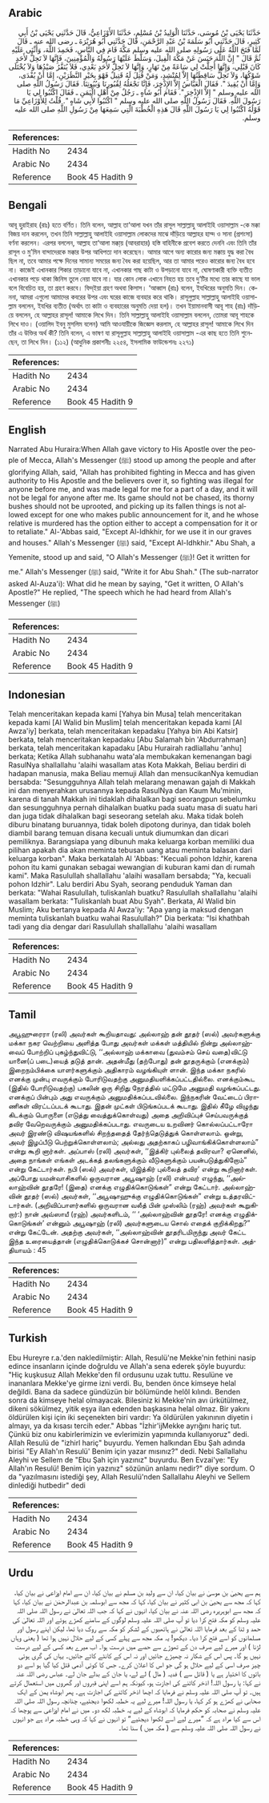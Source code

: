 ## Arabic


<div dir="rtl" lang="ar" style={{fontSize:'larger',backgroundColor:'#f8f9fa',padding:20}}>
حَدَّثَنَا يَحْيَى بْنُ مُوسَى، حَدَّثَنَا الْوَلِيدُ بْنُ مُسْلِمٍ، حَدَّثَنَا الأَوْزَاعِيُّ، قَالَ حَدَّثَنِي يَحْيَى بْنُ أَبِي كَثِيرٍ، قَالَ حَدَّثَنِي أَبُو سَلَمَةَ بْنُ عَبْدِ الرَّحْمَنِ، قَالَ حَدَّثَنِي أَبُو هُرَيْرَةَ ـ رضى الله عنه ـ قَالَ لَمَّا فَتَحَ اللَّهُ عَلَى رَسُولِهِ صلى الله عليه وسلم مَكَّةَ قَامَ فِي النَّاسِ، فَحَمِدَ اللَّهَ، وَأَثْنَى عَلَيْهِ ثُمَّ قَالَ ‏"‏ إِنَّ اللَّهَ حَبَسَ عَنْ مَكَّةَ الْفِيلَ، وَسَلَّطَ عَلَيْهَا رَسُولَهُ وَالْمُؤْمِنِينَ، فَإِنَّهَا لاَ تَحِلُّ لأَحَدٍ كَانَ قَبْلِي، وَإِنَّهَا أُحِلَّتْ لِي سَاعَةً مِنْ نَهَارٍ، وَإِنَّهَا لاَ تَحِلُّ لأَحَدٍ بَعْدِي، فَلاَ يُنَفَّرُ صَيْدُهَا وَلاَ يُخْتَلَى شَوْكُهَا، وَلاَ تَحِلُّ سَاقِطَتُهَا إِلاَّ لِمُنْشِدٍ، وَمَنْ قُتِلَ لَهُ قَتِيلٌ فَهْوَ بِخَيْرِ النَّظَرَيْنِ، إِمَّا أَنْ يُفْدَى، وَإِمَّا أَنْ يُقِيدَ ‏"‏‏.‏ فَقَالَ الْعَبَّاسُ إِلاَّ الإِذْخِرَ، فَإِنَّا نَجْعَلُهُ لِقُبُورِنَا وَبُيُوتِنَا‏.‏ فَقَالَ رَسُولُ اللَّهِ صلى الله عليه وسلم ‏"‏ إِلاَّ الإِذْخِرَ ‏"‏‏.‏ فَقَامَ أَبُو شَاهٍ ـ رَجُلٌ مِنْ أَهْلِ الْيَمَنِ ـ فَقَالَ اكْتُبُوا لِي يَا رَسُولَ اللَّهِ‏.‏ فَقَالَ رَسُولُ اللَّهِ صلى الله عليه وسلم ‏"‏ اكْتُبُوا لأَبِي شَاهٍ ‏"‏‏.‏ قُلْتُ لِلأَوْزَاعِيِّ مَا قَوْلُهُ اكْتُبُوا لِي يَا رَسُولَ اللَّهِ قَالَ هَذِهِ الْخُطْبَةَ الَّتِي سَمِعَهَا مِنْ رَسُولِ اللَّهِ صلى الله عليه وسلم‏.‏
</div>
<div style={{backgroundColor:'#f8f9fa',padding:20, marginBottom: 10}}><table> <thead> <tr> <th>References:</th> <th></th> </tr> </thead> <tbody><tr><td>Hadith No</td><td>2434</td></tr><tr><td>Arabic No</td><td>2434</td></tr><tr><td>Reference</td><td>Book 45 Hadith 9</td></tr></tbody></table></div>

## Bengali


<div dir="ltr" lang="bn" style={{fontSize:'larger',backgroundColor:'#f8f9fa',padding:20}}>
আবূ হুরাইরাহ (রাঃ) হতে বর্ণিত। তিনি বলেন, আল্লাহ তা‘আলা যখন তাঁর রাসূল সাল্লাল্লাহু আলাইহি ওয়াসাল্লাম -কে মক্কা বিজয় দান করলেন, তখন তিনি সাল্লাল্লাহু আলাইহি ওয়াসাল্লাম লোকদের মাঝে দাঁড়িয়ে আল্লাহর হাম্দ ও সানা (প্রশংসা) বর্ণনা করলেন। এরপর বললেন, আল্লাহ তা‘আলা মক্কা্য় (আবরাহার) হস্তি বাহিনীকে প্রবেশ করতে দেননি এবং তিনি তাঁর রাসূল ও মু’মিন বান্দাদেরকে মক্কার উপর আধিপত্য দান করেছেন। আমার আগে অন্য কারোর জন্য মক্কায় যুদ্ধ করা বৈধ ছিল না, তবে আমার পক্ষে দিনের সামান্য সময়ের জন্য বৈধ করা হয়েছিল, আর তা আমার পরেও কারোর জন্য বৈধ হবে না। কাজেই এখানকার শিকার তাড়ানো যাবে না, এখানকার গাছ কাটা ও উপড়ানো যাবে না, ঘোষণাকারী ব্যক্তি ব্যতীত এখানকার পড়ে থাকা জিনিস তুলে নেয়া যাবে না। যার কোন লোক এখানে নিহত হয় তবে দু’টির মধ্যে তার কাছে যা ভাল বলে বিবেচিত হয়, তা গ্রহণ করবে। ফিদ্ইয়া গ্রহণ অথবা কিসাস। ‘আব্বাস (রাঃ) বলেন, ইযখিরের অনুমতি দিন। কেননা, আমরা এগুলো আমাদের কবরের উপর এবং ঘরের কাজে ব্যবহার করে থাকি। রাসূলুল্লাহ সাল্লাল্লাহু আলাইহি ওয়াসাল্লাম বললেন, ইযখির ব্যতীত (অর্থাৎ তা কাটা ও ব্যবহারের অনুমতি দেয়া হল)। তখন ইয়ামানবাসী আবূ শাহ (রাঃ) দাঁড়িয়ে বললেন, হে আল্লাহর রাসূল! আমাকে লিখে দিন। তিনি সাল্লাল্লাহু আলাইহি ওয়াসাল্লাম বললেন, তোমরা আবূ শাহকে লিখে দাও। (ওয়ালিদ ইবনু মুসলিম বলেন) আমি আওযায়ীকে জিজ্ঞেস করলাম, হে আল্লাহর রাসূল! আমাকে লিখে দিন তাঁর এ উক্তির অর্থ কী? তিনি বলেন, এ ভাষণ যা রাসূলুল্লাহ সাল্লাল্লাহু আলাইহি ওয়াসাল্লাম -এর কাছ হতে তিনি শুনেছেন, তা লিখে দিন। (১১২) (আধুনিক প্রকাশনীঃ ২২৫৪, ইসলামিক ফাউন্ডেশনঃ ২২৭১)
</div>
<div style={{backgroundColor:'#f8f9fa',padding:20, marginBottom: 10}}><table> <thead> <tr> <th>References:</th> <th></th> </tr> </thead> <tbody><tr><td>Hadith No</td><td>2434</td></tr><tr><td>Arabic No</td><td>2434</td></tr><tr><td>Reference</td><td>Book 45 Hadith 9</td></tr></tbody></table></div>

## English


<div dir="ltr" lang="en" style={{fontSize:'larger',backgroundColor:'#f8f9fa',padding:20}}>
Narrated Abu Huraira:When Allah gave victory to His Apostle over the people of Mecca, Allah's Messenger (ﷺ) stood up among the people and after glorifying Allah, said, "Allah has prohibited fighting in Mecca and has given authority to His Apostle and the believers over it, so fighting was illegal for anyone before me, and was made legal for me for a part of a day, and it will not be legal for anyone after me. Its game should not be chased, its thorny bushes should not be uprooted, and picking up its fallen things is not allowed except for one who makes public announcement for it, and he whose relative is murdered has the option either to accept a compensation for it or to retaliate." Al-'Abbas said, "Except Al-Idhkhir, for we use it in our graves and houses." Allah's Messenger (ﷺ) said, "Except Al-Idhkhir." Abu Shah, a Yemenite, stood up and said, "O Allah's Messenger (ﷺ)! Get it written for me." Allah's Messenger (ﷺ) said, "Write it for Abu Shah." (The sub-narrator asked Al-Auza'i): What did he mean by saying, "Get it written, O Allah's Apostle?" He replied, "The speech which he had heard from Allah's Messenger (ﷺ)
</div>
<div style={{backgroundColor:'#f8f9fa',padding:20, marginBottom: 10}}><table> <thead> <tr> <th>References:</th> <th></th> </tr> </thead> <tbody><tr><td>Hadith No</td><td>2434</td></tr><tr><td>Arabic No</td><td>2434</td></tr><tr><td>Reference</td><td>Book 45 Hadith 9</td></tr></tbody></table></div>

## Indonesian


<div dir="ltr" lang="id" style={{fontSize:'larger',backgroundColor:'#f8f9fa',padding:20}}>
Telah menceritakan kepada kami [Yahya bin Musa] telah menceritakan kepada kami [Al Walid bin Muslim] telah menceritakan kepada kami [Al Awza'iy] berkata, telah menceritakan kepadaku [Yahya bin Abi Katsir] berkata, telah menceritakan kepadaku [Abu Salamah bin 'Abdurrahman] berkata, telah menceritakan kapadaku [Abu Hurairah radliallahu 'anhu] berkata; Ketika Allah subhanahu wata'ala membukakan kemenangan bagi RasulNya shallallahu 'alaihi wasallam atas Kota Makkah, Beliau berdiri di hadapan manusia, maka Beliau memuji Allah dan mensucikanNya kemudian bersabda: "Sesungguhnya Allah telah melarang menawan gajah di Makkah ini dan menyerahkan urusannya kepada RasulNya dan Kaum Mu'minin, karena di tanah Makkah ini tidaklah dihalalkan bagi seorangpun sebelumku dan sesungguhnya pernah dihalalkan buatku pada suatu masa di suatu hari dan juga tidak dihalalkan bagi seseorang setelah aku. Maka tidak boleh diburu binatang buruannya, tidak boleh dipotong durinya, dan tidak boleh diambil barang temuan disana kecuali untuk diumumkan dan dicari pemiliknya. Barangsiapa yang dibunuh maka keluarga korban memiliki dua pilihan apakah dia akan meminta tebusan uang atau meminta balasan dari keluarga korban". Maka berkatalah Al 'Abbas: "Kecuali pohon Idzhir, karena pohon itu kami gunakan sebagai wewangian di kuburan kami dan di rumah kami". Maka Rasulullah shallallahu 'alaihi wasallam bersabda; "Ya, kecuali pohon Idzhir". Lalu berdiri Abu Syah, seorang penduduk Yaman dan berkata: "Wahai Rasulullah, tuliskanlah buatku? Rasulullah shallallahu 'alaihi wasallam berkata: "Tuliskanlah buat Abu Syah". Berkata, Al Walid bin Muslim; Aku bertanya kepada Al Awza'iy: "Apa yang ia maksud dengan meminta tuliskanlah buatku wahai Rasulullah?" Dia berkata: "Isi khathbah tadi yang dia dengar dari Rasulullah shallallahu 'alaihi wasallam
</div>
<div style={{backgroundColor:'#f8f9fa',padding:20, marginBottom: 10}}><table> <thead> <tr> <th>References:</th> <th></th> </tr> </thead> <tbody><tr><td>Hadith No</td><td>2434</td></tr><tr><td>Arabic No</td><td>2434</td></tr><tr><td>Reference</td><td>Book 45 Hadith 9</td></tr></tbody></table></div>

## Tamil


<div dir="ltr" lang="ta" style={{fontSize:'larger',backgroundColor:'#f8f9fa',padding:20}}>
அபூஹுரைரா (ரலி) அவர்கள் கூறியதாவது: அல்லாஹ் தன் தூதர் (ஸல்) அவர்களுக்கு மக்கா நகர வெற்றியை அளித்த போது அவர்கள் மக்கள் மத்தியில் நின்று அல்லாஹ்வைப் போற்றிப் புகழ்ந்துவிட்டு, ‘‘அல்லாஹ் மக்காவை (துவம்சம் செய் வதை)விட்டு யானை(ப் படை)யைத் தடுத் தான். அதன்மீது (தற்போது) தன் தூதருக்கும் (எனக்கும்) இறைநம்பிக்கை யாளர்களுக்கும் அதிகாரம் வழங்கியுள் ளான். இந்த மக்கா நகரில் எனக்கு முன்பு எவருக்கும் போரிடுவதற்கு அனுமதியளிக்கப்பட்டதில்லை. எனக்கும்கூட (இதில் போரிடுவதற்கு) பகலின் ஒரு சிறிது நேரத்தில் மட்டுமே அனுமதி வழங்கப்பட்டது. எனக்குப் பின்பும் அது எவருக்கும் அனுமதிக்கப்படவில்லை. இந்நகரின் வேட்டைப் பிராணிகள் விரட்டப்படக் கூடாது. இதன் முட்கள் பிடுங்கப்படக் கூடாது. இதில் கீழே விழுந்து கிடக்கும் பொருளை (எடுத்து வைத்துக்கொள்வது) அதை அறிவிப்புச் செய்பவருக்குத் தவிர வேறெவருக்கும் அனுமதிக்கப்படாது. எவருடைய உறவினர் கொல்லப்பட்டாரோ அவர் இரண்டு விஷயங்களில் சிறந்ததைத் தேர்ந்தெடுத்துக் கொள்ளலாம். ஒன்று, அவர் இழப்பீடு பெற்றுக்கொள்ளலாம்; அல்லது அதற்காகப் பழிவாங்கிக்கொள்ளலாம்” என்று கூறி னார்கள். அப்பாஸ் (ரலி) அவர்கள், ‘‘இத்கிர் புல்லைத் தவிரவா? ஏனெனில், அதை நாங்கள் எங்கள் அடக்கத் தலங்களுக்கும் வீடுகளுக்கும் பயன்படுத்துகிறோம்” என்று கேட்டார்கள். நபி (ஸல்) அவர்கள், யிஇத்கிர் புல்லைத் தவிர’ என்று கூறினார்கள். அப்போது யமன்வாசிகளில் ஒருவரான அபூஷாஹ் (ரலி) என்பவர் எழுந்து, ‘‘அல்லாஹ்வின் தூதரே! (இதை) எனக்கு எழுதிக்கொடுங்கள்” என்று கேட்டார். அல்லாஹ்வின் தூதர் (ஸல்) அவர்கள், ‘‘அபூஷாஹுக்கு எழுதிக்கொடுங்கள்” என்று உத்தரவிட்டார்கள். (அறிவிப்பாளர்களில் ஒருவரான வலீத் பின் முஸ்லிம் (ரஹ்) அவர்கள் கூறுகிறார்:) நான் அவ்ஸாயீ (ரஹ்) அவர்களிடம், ‘‘ ‘அல்லாஹ்வின் தூதரே! எனக்கு எழுதிக்கொடுங்கள்’ என்னும் அபூஷாஹ் (ரலி) அவர்களுடைய சொல் எதைக் குறிக்கிறது?” என்று கேட்டேன். அதற்கு அவர்கள், ‘‘அல்லாஹ்வின் தூதரிடமிருந்து அவர் கேட்ட இந்த உரையைத்தான் (எழுதிக்கொடுக்கச் சொன்னார்)” என்று பதிலளித்தார்கள். அத்தியாயம் : 45
</div>
<div style={{backgroundColor:'#f8f9fa',padding:20, marginBottom: 10}}><table> <thead> <tr> <th>References:</th> <th></th> </tr> </thead> <tbody><tr><td>Hadith No</td><td>2434</td></tr><tr><td>Arabic No</td><td>2434</td></tr><tr><td>Reference</td><td>Book 45 Hadith 9</td></tr></tbody></table></div>

## Turkish


<div dir="ltr" lang="tr" style={{fontSize:'larger',backgroundColor:'#f8f9fa',padding:20}}>
Ebu Hureyre r.a.'den nakledilmiştir: Allah, Resulü'ne Mekke'nin fethini nasip edince insanların içinde doğruldu ve Allah'a sena ederek şöyle buyurdu: "Hiç kuşkusuz Allah Mekke'den fil ordusunu uzak tuttu. Resulüne ve inananlara Mekke'ye girme izni verdi. Bu, benden önce kimseye helal değildi. Bana da sadece gündüzün bir bölümünde helôl kılındı. Benden sonra da kimseye helal olmayacak. Bilesiniz ki Mekke'nin avı ürkütülmez, dikeni sökülmez, yitik eşya ilan edenden başkasına helal olmaz. Bir yakını öldürülen kişi için iki seçenekten biri vardır: Ya öldürülen yakınının diyetin i almayı, ya da kısası tercih eder." Abbas "İzhir'ijMekke ayrığını hariç tut. Çünkü biz onu kabirlerimizin ve evlerimizin yapımında kullanıyoruz" dedi. Allah Resulü de "izhirl hariç" buyurdu. Yemen halkından Ebu Şah adında birisi "Ey Allah'ın Resulü' Benim için yazar mısınız?" dedi. Nebi Sallallahu Aleyhi ve Sellem de "Ebu Şah için yazınız" buyurdu. Ben Evzai'ye: "Ey Allah'ın Resulü! Benim için yazınız" sözünün anlamı nedir?" diye sordum. O da "yazılmasını istediği şey, Allah Resulü'nden Sallallahu Aleyhi ve Sellem dinlediği hutbedir" dedi
</div>
<div style={{backgroundColor:'#f8f9fa',padding:20, marginBottom: 10}}><table> <thead> <tr> <th>References:</th> <th></th> </tr> </thead> <tbody><tr><td>Hadith No</td><td>2434</td></tr><tr><td>Arabic No</td><td>2434</td></tr><tr><td>Reference</td><td>Book 45 Hadith 9</td></tr></tbody></table></div>

## Urdu


<div dir="rtl" lang="ur" style={{fontSize:'larger',backgroundColor:'#f8f9fa',padding:20}}>
ہم سے یحییٰ بن موسیٰ نے بیان کیا، ان سے ولید بن مسلم نے بیان کیا، ان سے امام اوزاعی نے بیان کیا، کہا کہ مجھ سے یحییٰ بن ابی کثیر نے بیان کیا، کہا کہ مجھ سے ابوسلمہ بن عبدالرحمٰن نے بیان کیا، کہا کہ مجھ سے ابوہریرہ رضی اللہ عنہ نے بیان کیا، انہوں نے کہا کہ جب اللہ تعالیٰ نے رسول اللہ صلی اللہ علیہ وسلم کو مکہ فتح کرا دیا تو آپ صلی اللہ علیہ وسلم لوگوں کے سامنے کھڑے ہوئے اور اللہ تعالیٰ کی حمد و ثنا کے بعد فرمایا اللہ تعالیٰ نے ہاتھیوں کے لشکر کو مکہ سے روک دیا تھا، لیکن اپنے رسول اور مسلمانوں کو اسے فتح کرا دیا۔ دیکھو! یہ مکہ مجھ سے پہلے کسی کے لیے حلال نہیں ہوا تھا ( یعنی وہاں لڑنا ) اور میرے لیے صرف دن کے تھوڑے سے حصے میں درست ہوا۔ اب میرے بعد کسی کے لیے درست نہیں ہو گا۔ پس اس کے شکار نہ چھیڑے جائیں اور نہ اس کے کانٹے کاٹے جائیں۔ یہاں کی گری ہوئی چیز صرف اسی کے لیے حلال ہو گی جو اس کا اعلان کرے۔ جس کا کوئی آدمی قتل کیا گیا ہو اسے دو باتوں کا اختیار ہے یا ( قاتل سے ) فدیہ ( مال ) لے لے، یا جان کے بدلے جان لے۔ عباس رضی اللہ عنہ نے کہا: یا رسول اللہ! اذخر کاٹنے کی اجازت ہو، کیونکہ ہم اسے اپنی قبروں اور گھروں میں استعمال کرتے ہیں۔ تو آپ صلی اللہ علیہ وسلم نے فرمایا کہ اچھا اذخر کاٹنے کی اجازت ہے۔ پھر ابوشاہ یمن کے ایک صحابی نے کھڑے ہو کر کہا، یا رسول اللہ! میرے لیے یہ خطبہ لکھوا دیجئیے، چنانچہ رسول اللہ صلی اللہ علیہ وسلم نے صحابہ کو حکم فرمایا کہ ابوشاہ کے لیے یہ خطبہ لکھ دو۔ میں نے امام اوزاعی سے پوچھا کہ اس سے کیا مراد ہے کہ ”میرے لیے اسے لکھوا دیجئیے“ تو انہوں نے کہا کہ وہی خطبہ مراد ہے جو انہوں نے رسول اللہ صلی اللہ علیہ وسلم سے ( مکہ میں ) سنا تھا۔
</div>
<div style={{backgroundColor:'#f8f9fa',padding:20, marginBottom: 10}}><table> <thead> <tr> <th>References:</th> <th></th> </tr> </thead> <tbody><tr><td>Hadith No</td><td>2434</td></tr><tr><td>Arabic No</td><td>2434</td></tr><tr><td>Reference</td><td>Book 45 Hadith 9</td></tr></tbody></table></div>